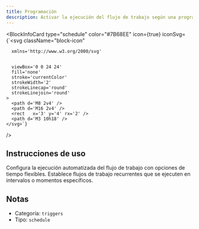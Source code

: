 ```yaml
---
title: Programación
description: Activar la ejecución del flujo de trabajo según una programación
---
```



<BlockInfoCard 
  type="schedule"
  color="#7B68EE"
  icon={true}
  iconSvg={`<svg className="block-icon"
      
      xmlns='http://www.w3.org/2000/svg'
      
      
      viewBox='0 0 24 24'
      fill='none'
      stroke='currentColor'
      strokeWidth='2'
      strokeLinecap='round'
      strokeLinejoin='round'
    >
      <path d='M8 2v4' />
      <path d='M16 2v4' />
      <rect   x='3' y='4' rx='2' />
      <path d='M3 10h18' />
    </svg>`}
/>

## Instrucciones de uso

Configura la ejecución automatizada del flujo de trabajo con opciones de tiempo flexibles. Establece flujos de trabajo recurrentes que se ejecuten en intervalos o momentos específicos.

## Notas

- Categoría: `triggers`
- Tipo: `schedule`
